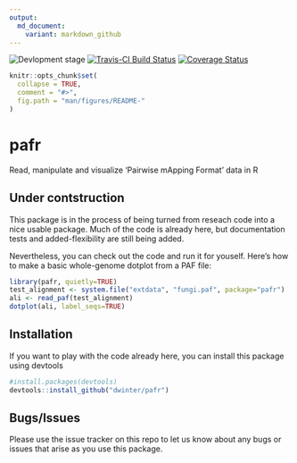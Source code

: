 ```yaml
---
output:
  md_document:
    variant: markdown_github
---
```

<!-- README.md is generated from README.Rmd. Please edit that file -->

![Devlopment stage](https://img.shields.io/badge/development--stage-alpha-lightgrey)
[![Travis-CI Build Status](https://travis-ci.org/dwinter/pafr.svg?branch=master)](https://travis-ci.org/dwinter/pafr)
[![Coverage Status](https://img.shields.io/codecov/c/github/dwinter/pafr/master.svg)](https://codecov.io/github/dwinter/pafr?branch=master)

```r
knitr::opts_chunk$set(
  collapse = TRUE,
  comment = "#>",
  fig.path = "man/figures/README-"
)
```

# pafr

Read, manipulate and visualize 'Pairwise mApping Format' data in R

## Under contstruction

This package is in the process of being turned from reseach code into a nice
usable package. Much of the code is already here, but documentation tests and
added-flexibility are still being added. 

Nevertheless, you can check out the code and run it for youself. Here's how to
make a basic whole-genome dotplot from a PAF file:

```r
library(pafr, quietly=TRUE)
test_alignment <- system.file("extdata", "fungi.paf", package="pafr")
ali <- read_paf(test_alignment)
dotplot(ali, label_seqs=TRUE)
```

## Installation

If you want to play with the code already here, you can install this package
using devtools

```r
#install.packages(devtools)
devtools::install_github("dwinter/pafr")
```

## Bugs/Issues

Please use the issue tracker on this repo to let us know about any bugs or
issues that arise as you use this package.
